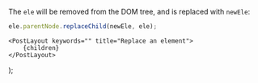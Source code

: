 
The `ele` will be removed from the DOM tree, and is replaced with `newEle`:

```js
ele.parentNode.replaceChild(newEle, ele);
```

    <PostLayout keywords="" title="Replace an element">
        {children}
    </PostLayout>
);

